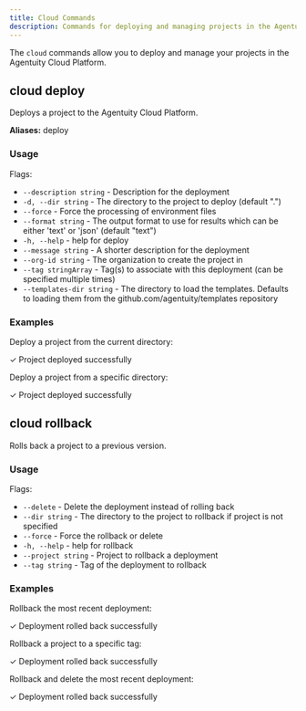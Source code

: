 ```yaml
---
title: Cloud Commands
description: Commands for deploying and managing projects in the Agentuity Cloud Platform
---
```


The `cloud` commands allow you to deploy and manage your projects in the Agentuity Cloud Platform.

## cloud deploy

Deploys a project to the Agentuity Cloud Platform.

**Aliases:** deploy

### Usage

<CLICommand command="agentuity cloud deploy" />

Flags:
- `--description string` - Description for the deployment
- `-d, --dir string` - The directory to the project to deploy (default ".")
- `--force` - Force the processing of environment files
- `--format string` - The output format to use for results which can be either 'text' or 'json' (default "text")
- `-h, --help` - help for deploy
- `--message string` - A shorter description for the deployment
- `--org-id string` - The organization to create the project in
- `--tag stringArray` - Tag(s) to associate with this deployment (can be specified multiple times)
- `--templates-dir string` - The directory to load the templates. Defaults to loading them from the github.com/agentuity/templates repository

### Examples

Deploy a project from the current directory:

<CLICommand command="agentuity cloud deploy">
✓ Project deployed successfully
</CLICommand>

Deploy a project from a specific directory:

<CLICommand command="agentuity cloud deploy --dir ~/projects/my-project">
✓ Project deployed successfully
</CLICommand>

## cloud rollback

Rolls back a project to a previous version.

### Usage

<CLICommand command="agentuity cloud rollback" />


Flags:
- `--delete` - Delete the deployment instead of rolling back
- `--dir string` - The directory to the project to rollback if project is not specified
- `--force` - Force the rollback or delete
- `-h, --help` - help for rollback
- `--project string` - Project to rollback a deployment
- `--tag string` - Tag of the deployment to rollback

### Examples

Rollback the most recent deployment:

<CLICommand command="agentuity cloud rollback">
✓ Deployment rolled back successfully
</CLICommand>

Rollback a project to a specific tag:

<CLICommand command="agentuity cloud rollback --tag my-tag">
✓ Deployment rolled back successfully
</CLICommand>

Rollback and delete the most recent deployment:

<CLICommand command="agentuity cloud rollback --delete">
✓ Deployment rolled back successfully
</CLICommand>
